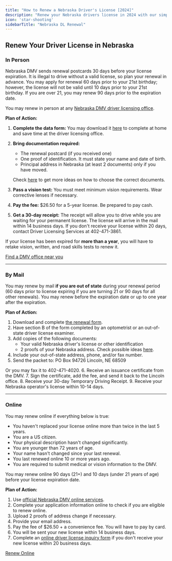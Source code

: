```yaml
---
title: "How to Renew a Nebraska Driver's License [2024]"
description: "Renew your Nebraska drivers license in 2024 with our simple, step-by-step guide. Find all the necessary requirements, forms, fees, and online renewal options to ensure a hassle-free experience. Stay legal and avoid fines - start your renewal process now!"
icon: 'star-shooting'
sidebarTitle: "Nebraska DL Renewal"
---
```


## Renew Your Driver License in Nebraska

### In Person

Nebraska DMV sends renewal postcards 30 days before your license expiration. It is illegal to drive without a valid license, so plan your renewal in advance. You may apply for renewal 60 days prior to your 21st birthday; however, the license will not be valid until 10 days prior to your 21st birthday. If you are over 21, you may renew 90 days prior to the expiration date.

You may renew in person at any [Nebraska DMV driver licensing office](https://driving-tests.org/dmv-near-me/).

**Plan of Action:**
1. **Complete the data form:** You may download it [here](https://dmv.nebraska.gov/sites/dmv.nebraska.gov/files/doc/dls/forms/classoidform.pdf) to complete at home and save time at the driver licensing office.
2. **Bring documentation required:** 
   - The renewal postcard (if you received one)
   - One proof of identification. It must state your name and date of birth.
   - Principal address in Nebraska (at least 2 documents) only if you have moved.

   Check [here](https://dmv.nebraska.gov/sites/dmv.nebraska.gov/files/doc/dls/verificationdocs.pdf) to get more ideas on how to choose the correct documents.
3. **Pass a vision test:** You must meet minimum vision requirements. Wear corrective lenses if necessary.
4. **Pay the fee:** $26.50 for a 5-year license. Be prepared to pay cash.
5. **Get a 30-day receipt:** The receipt will allow you to drive while you are waiting for your permanent license. The license will arrive in the mail within 14 business days. If you don't receive your license within 20 days, contact Driver Licensing Services at 402-471-3861.

If your license has been expired for **more than a year**, you will have to retake vision, written, and road skills tests to renew it.

[Find a DMV office near you](https://driving-tests.org/dmv-near-me/)

---

### By Mail

You may renew by mail **if you are out of state** during your renewal period (60 days prior to license expiring if you are turning 21 or 90 days for all other renewals). You may renew before the expiration date or up to one year after the expiration.

**Plan of Action:**
1. Download and complete [the renewal form](https://dmv.nebraska.gov/sites/dmv.nebraska.gov/files/doc/dls/forms/outofstaterenewaldataform.pdf).
2. Have section B of the form completed by an optometrist or an out-of-state driver license examiner.
3. Add copies of the following documents:
   - Your valid Nebraska driver's license or other identification
   - 2 proofs of your Nebraska address. Check possible ideas [here](https://dmv.nebraska.gov/sites/dmv.nebraska.gov/files/doc/dls/verificationdocs.pdf).
4. Include your out-of-state address, phone, and/or fax number.
5. Send the packet to:
PO Box 94726 Lincoln, NE 68509

Or you may fax it to 402-471-4020.
6. Receive an issuance certificate from the DMV.
7. Sign the certificate, add the fee, and send it back to the Lincoln office.
8. Receive your 30-day Temporary Driving Receipt.
9. Receive your Nebraska operator's license within 10-14 days.

---

### Online

You may renew online if everything below is true:
- You haven't replaced your license online more than twice in the last 5 years.
- You are a US citizen.
- Your physical description hasn't changed significantly.
- You are younger than 72 years of age.
- Your name hasn't changed since your last renewal.
- You last renewed online 10 or more years ago.
- You are required to submit medical or vision information to the DMV.

You may renew online 90 days (21+) and 10 days (under 21 years of age) before your license expiration date.

**Plan of Action:**
1. Use [official Nebraska DMV online services](https://www.nebraska.gov/dmv/dlr/index.cgi).
2. Complete your application information online to check if you are eligible to renew online.
3. Upload 2 proofs of address change if necessary.
4. Provide your email address.
5. Pay the fee of $26.50 + a convenience fee. You will have to pay by card.
6. You will be sent your new license within 14 business days.
7. Complete an [online driver license inquiry form](https://www.nebraska.gov/dmv/dlr/inquiry.cgi) if you don't receive your new license within 20 business days.

[Renew Online](https://www.nebraska.gov/dmv/dlr/index.cgi)